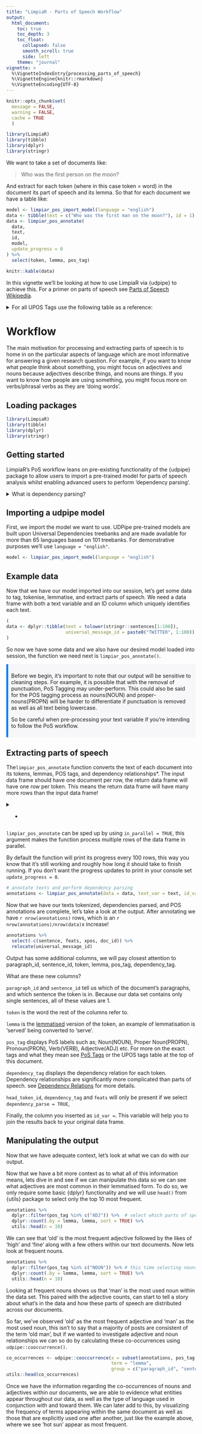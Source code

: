 ```yaml
---
title: "LimpiaR - Parts of Speech Workflow"
output: 
  html_document:
    toc: true
    toc_depth: 3
    toc_float:
      collapsed: false
      smooth_scroll: true
      side: left
    theme: "journal"
vignette: >
  %\VignetteIndexEntry{processing_parts_of_speech}
  %\VignetteEngine{knitr::rmarkdown}
  %\VignetteEncoding{UTF-8}
---
```


<style>
.callout, .callout-tip, .callout-warning {
  background-color: #f7f7f9;
  border-left: 5px solid #007bff;
  padding: 0.5rem;
  margin-top: 0.5rem;
  margin-bottom: 0.5rem;
}

.callout-warning {
  border-left: 5px solid #990000;
}

.callout-tip {
  border-left: 5px solid #66cdaa
}
</style>


```r
knitr::opts_chunk$set(
  message = FALSE, 
  warning = FALSE,
  cache = TRUE
  )
```


```r
library(LimpiaR)
library(tibble)
library(dplyr)
library(stringr)
```

We want to take a set of documents like:
<blockquote> Who was the first person on the moon? </blockquote>
And extract for each token (where in this case token = word) in the document its part of speech and its lemma. So that for each document we have a table like:

```r
model <- limpiar_pos_import_model(language = "english")
data <- tibble(text = c("Who was the first man on the moon?"), id = 1)
data <- limpiar_pos_annotate(
  data,
  text,
  id,
  model,
  update_progress = 0
) %>%
  select(token, lemma, pos_tag)

knitr::kable(data)
```


In this vignette we'll be looking at how to use LimpiaR via {udpipe} to achieve this. For a primer on parts of speech see [Parts of Speech Wikipedia](https://en.wikipedia.org/wiki/Part_of_speech).


<details>

<summary>For all UPOS Tags use the following table as a reference:</summary>

```r
pos_table <- tibble(
  `Part of Speech` = c("Adjective", "Adposition", "Adverb", "Auxiliary", "Coordinating Conjunction", "Determiner", "Interjection", "Noun", "Numeral", "Particle", "Pronoun", "Proper Noun", "Punctuation", "Subordinating Conjunction", "Symbol", "Verb", "Other"),
  `UPOS Tag` = c("ADJ", "ADP", "ADV", "AUX", "CCONJ", "DET", "INTJ", "NOUN", "NUM", "PART", "PRON", "PROPN", "PUNCT", "SCONJ", "SYM", "VERB", "X")
  ,
  Definition = c(
    'Usually describes or modifies a noun. It provides information about an object\'s size, color, shape, etc. Example: "big", "blue".', 
    'Class of words that includes prepositions and postpositions, used to express spatial or temporal relations or mark various semantic roles. Example: "in", "on", "before", "after".',
    'Modifies a verb, an adjective, another adverb, or even an entire sentence. It provides information about manner, time, place, frequency, degree, etc. Example: "quickly", "very".',
    'Special verb used to add functional or grammatical meaning to the clause in which it appears. It accompanies the main verb and forms different aspects, voices, or moods. Example: "is", "have", "will".',
    'Joins words, phrases, or clauses of similar grammatical status and syntactic importance. Example: "and", "but", "or".',
    'Introduces a noun and provides context in terms of definiteness, where it belongs in a sequence, quantity, or ownership. Example: "a", "the", "this", "those".',
    'An abrupt remark, made apart from the main sentence structure, often used to express strong emotion or surprise. Example: "Oh!", "Wow!", "Ugh!".',
    'Represents a person, place, thing, or idea. Nouns can be subjects, objects, or complement in a sentence. Example: "dog", "city", "happiness".',
    'A word, symbol, or group of words representing a number. Example: "one", "first", "100".',
    'A function word that does not fit into the other categories but is used to express grammatical relationships with other words or to specify the attitude of the speaker. Example: "up" in "stand up".',
    'Replaces a noun, often used to avoid repetition. Pronouns can do most things that nouns can do. Example: "he", "they", "who".',
    'Names a specific person, place, thing, or idea and is typically capitalized. Example: "Elizabeth", "London", "Microsoft".', 
    'Symbols that organize writing into clauses, phrases, and sentences, clarify meaning, and indicate pauses. Example: ".", ",", "!".',
    'Introduces a subordinate clause and indicates the relationship between the subordinate clause and the rest of the sentence. Example: "because", "although", "when".',
    'A mark or character used as a conventional representation of an object, function, or process. Example: "$", "%", "&".',
    'Expresses an action, occurrence, or state of being. Verbs are central to a clause. Example: "run", "be", "have".',
    'A category used for words or tokens that do not fit into the above categories. This is less common and often used in tagging to mark anomalies or unclassifiable items.'
  )
)
knitr::kable(pos_table, caption = "Source: universaldependencies.org/u/pos")
```

</details>

# Workflow

The main motivation for processing and extracting parts of speech is to home in on the particular aspects of language which are most informative for answering a given research question. For example, if you want to know what people think about something, you might focus on adjectives and nouns because adjectives describe things, and nouns are things. If you want to know how people are using something, you might focus more on verbs/phrasal verbs as they are 'doing words'.

## Loading packages

```r
library(LimpiaR)
library(tibble)
library(dplyr)
library(stringr)
```

## Getting started

LimpiaR's PoS workflow leans on pre-existing functionality of the {udpipe} package to allow users to import a pre-trained model for parts of speech analysis whilst enabling advanced users to perform 'dependency parsing'.

<details>
<summary> What is dependency parsing?</summary>
"a technique which provides to each word in a sentence the link to another word in the sentence, which is called its syntactical head. This link between each 2 words furthermore has a certain type of relationship giving you further details about it"

see [here](https://www.r-bloggers.com/2019/07/dependency-parsing-with-udpipe/) for more info.

</details>

## Importing a udpipe model

First, we import the model we want to use. UDPipe pre-trained models are built upon Universal Dependencies treebanks and are made available for more than 65 languages based on 101 treebanks. For demonstrative purposes we'll use `language = "english"`.

```r
model <- limpiar_pos_import_model(language = "english")
```

## Example data

Now that we have our model imported into our session, let's get some data to tag, tokenise, lemmatise, and extract parts of speech. We need a data frame with both a text variable and an ID column which uniquely identifies each text.

```r
(
data <- dplyr::tibble(text = tolower(stringr::sentences[1:100]),
                      universal_message_id = paste0("TWITTER", 1:100))
)
```

So now we have some data and we also have our desired model loaded into session, the function we need next is `limpiar_pos_annotate()`. 

<div class="callout">

Before we begin, it's important to note that our output will be sensitive to cleaning steps. For example, it is possible that with the removal of punctuation, PoS Tagging may under-perform. This could also be said for the POS tagging process as nouns(NOUN) and proper-nouns(PROPN) will be harder to differentiate if punctuation is removed as well as all text being lowercase.

So be careful when pre-processing your text variable if you're intending to follow the PoS workflow.

</div>

## Extracting parts of speech

The`limpiar_pos_annotate` function converts the text of each document into its tokens, lemmas, POS tags, and dependency relationships*. The input data frame should have one document per row, the return data frame will have one row per token. This means the return data frame will have many more rows than the input data frame!

<details>
<summary> * </summary>
*the `dependency_parse` argument is set to `FALSE` by default as this step can be costly in time and compute if performed on large data sets. Most users will get by just fine without parsing dependencies, but if you are sure you need them set this argument to `TRUE`. 
</details>

`limpiar_pos_annotate` can be sped up by using `in_parallel = TRUE`, this argument makes the function process multiple rows of the data frame in parallel. 

By default the function will print its progress every 100 rows, this way you know that it's still working and roughly how long it should take to finish running. If you don't want the progress updates to print in your console set `update_progress = 0`. 

```r
# annotate texts and perform dependency parsing
annotations <- limpiar_pos_annotate(data = data, text_var = text, id_var = universal_message_id, pos_model = model, dependency_parse = TRUE, in_parallel = FALSE, update_progress = 25)
```

Now that we have our texts tokenized, dependencies parsed, and POS annotations are complete, let's take a look at the output. After annotating we have `r nrow(annotations)` rows, which is an `r nrow(annotations)/nrow(data)`x increase!

```r
annotations %>%
  select(-c(sentence, feats, xpos, doc_id)) %>%
  relocate(universal_message_id)
```

Output has some additional columns, we will pay closest attention to paragraph_id, sentence_id, token, lemma, pos_tag, dependency_tag.

What are these new columns? 

`paragraph_id` and `sentence_id` tell us which of the document's paragraphs, and which sentence the token is in. Because our data set contains only single sentences, all of these values are 1. 

`token` is the word the rest of the columns refer to. 

`lemma` is the [lemmatised](https://en.wikipedia.org/wiki/Lemmatization) version of the token, an example of lemmatisation is 'served' being converted to 'serve'.

`pos_tag` displays PoS labels such as; Noun(NOUN), Proper Noun(PROPN), Pronoun(PRON), Verb(VERB), Adjective(ADJ) etc. For more on the exact tags and what they mean see [PoS Tags](https://universaldependencies.org/u/pos/index.html) or the UPOS tags table at the top of this document. 

`dependency_tag` displays the dependency relation for each token. Dependency relationships are significantly more complicated than parts of speech. see [Dependency Relations](https://universaldependencies.org/u/dep/) for more details.

`head_token_id`, `dependency_tag` and `feats` will only be present if we select `dependency_parse = TRUE`,

Finally, the column you inserted as `id_var = `. This variable will help you to join the results back to your original data frame.

## Manipulating the output

Now that we have adequate context, let's look at what we can do with our output.

Now that we have a bit more context as to what all of this information means, lets dive in and see if we can manipulate this data so we can see what adjectives are most common in their lemmatised form. To do so, we only require some basic {dplyr} functionality and we will use `head()` from {utils} package to select only the top 10 most frequent.

```r
annotations %>% 
  dplyr::filter(pos_tag %in% c("ADJ")) %>%  # select which parts of speech we want to inspect
  dplyr::count(.by = lemma, lemma, sort = TRUE) %>% 
  utils::head(n = 10)
```

We can see that 'old' is the most frequent adjective followed by the likes of 'high' and 'fine' along with a few others within our text documents. Now lets look at frequent nouns.

```r
annotations %>% 
  dplyr::filter(pos_tag %in% c("NOUN")) %>% # this time selecting nouns
  dplyr::count(.by = lemma, lemma, sort = TRUE) %>% 
  utils::head(n = 10)
```

Looking at frequent nouns shows us that 'man' is the most used noun within the data set. This paired with the adjective counts, can start to tell a story about what's in the data and how these parts of speech are distributed across our documents. 

So far, we've observed 'old' as the most frequent adjective and 'man' as the most used noun, this isn't to say that a majority of posts are consistent of the term 'old man', but if we wanted to investigate adjective and noun relationships we can so do by calculating these co-occurrences using `udpipe::cooccurrence()`.

```r
co_occurrences <- udpipe::cooccurrence(x = subset(annotations, pos_tag %in% c("NOUN", "ADJ")),
                                       term = "lemma",
                                       group = c("paragraph_id", "sentence_id", "universal_message_id"))
utils::head(co_occurrences)
```

Once we have the information regarding the co-occurrences of nouns and adjectives within our documents, we are able to evidence what entities appear throughout our data, as well as the type of language used in conjunction with and toward them. We can later add to this, by visualizing the frequency of terms appearing within the same document as well as those that are explicitly used one after another, just like the example above, where we see 'hot sun' appear as most frequent.


